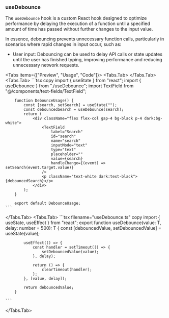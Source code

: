 
### useDebounce

The `useDebounce` hook is a custom React hook designed to optimize performance by delaying the execution of a function until a specified amount of time has passed without further changes to the input value.

In essence, debouncing prevents unnecessary function calls, particularly in scenarios where rapid changes in input occur, such as:

- User input: Debouncing can be used to delay API calls or state updates until the user has finished typing, improving performance and reducing unnecessary network requests.

<Tabs items={["Preview", "Usage", "Code"]}>
  <Tabs.Tab>
    <DebounceUsage />
  </Tabs.Tab>
  <Tabs.Tab>
    ```tsx copy
        import { useState } from "react";
        import { useDebounce } from "./useDebounce";
        import TextField from "@/components/text-fields/TextField";

        function DebounceUsage() {
            const [search, setSearch] = useState("");
            const debouncedSearch = useDebounce(search);
            return (
                <div className="flex flex-col gap-4 bg-black p-4 dark:bg-white">
                    <TextField
                        label="Search"
                        id="search"
                        name="search"
                        inputMode="text"
                        type="text"
                        placeholder=""
                        value={search}
                        handleChange={(event) => setSearch(event.target.value)}
                    />
                    <p className="text-white dark:text-black">{debouncedSearch}</p>
                </div>
            );
        }

        export default DebounceUsage;
    ```

  </Tabs.Tab>
  <Tabs.Tab>
    ```tsx filename="useDebounce.ts" copy
        import { useState, useEffect } from "react";
        export function useDebounce<T>(value: T, delay: number = 500): T {
            const [debouncedValue, setDebouncedValue] = useState<T>(value);

            useEffect(() => {
                const handler = setTimeout(() => {
                    setDebouncedValue(value);
                }, delay);

                return () => {
                    clearTimeout(handler);
                };
            }, [value, delay]);

            return debouncedValue;
        }

    ```

  </Tabs.Tab>
</Tabs>
